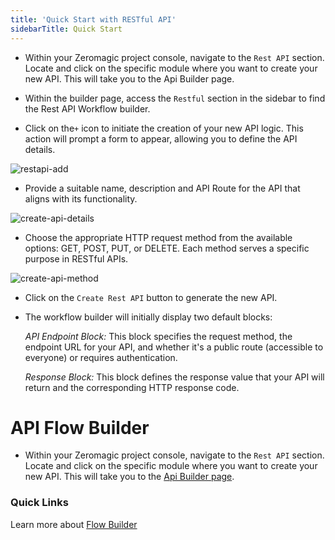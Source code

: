```yaml
---
title: 'Quick Start with RESTful API'
sidebarTitle: Quick Start
---
```


- Within your Zeromagic project console, navigate to the `Rest API` section. Locate and click on the specific module where you want to create your new API. This will take you to the Api Builder page.

- Within the builder page, access the `Restful` section in the sidebar to find the Rest API Workflow builder.

- Click on the`+` icon to initiate the creation of your new API logic. This action will prompt a form to appear, allowing you to define the API details.

![restapi-add](/assets/images/restapi-add.png)

- Provide a suitable name, description and API Route for the API that aligns with its functionality. 

![create-api-details](/assets/images/create-api-details.png)

- Choose the appropriate HTTP request method from the available options: GET, POST, PUT, or DELETE. Each method serves a specific purpose in RESTful APIs.

![create-api-method](/assets/images/create-api-method.png)

- Click on the `Create Rest API` button to generate the new API.

- The workflow builder will initially display two default blocks: 
    
    _API Endpoint Block:_ This block specifies the request method, the endpoint URL for your API, and whether it's a public route (accessible to everyone) or requires authentication.

    _Response Block:_ This block defines the response value that your API will return and the corresponding HTTP response code.

# API Flow Builder

- Within your Zeromagic project console, navigate to the `Rest API` section. Locate and click on the specific module where you want to create your new API. This will take you to the [Api Builder page](/restapi/flow-builder/overview).

### Quick Links
Learn more about [Flow Builder](/restapi/flow-builder/overview) 